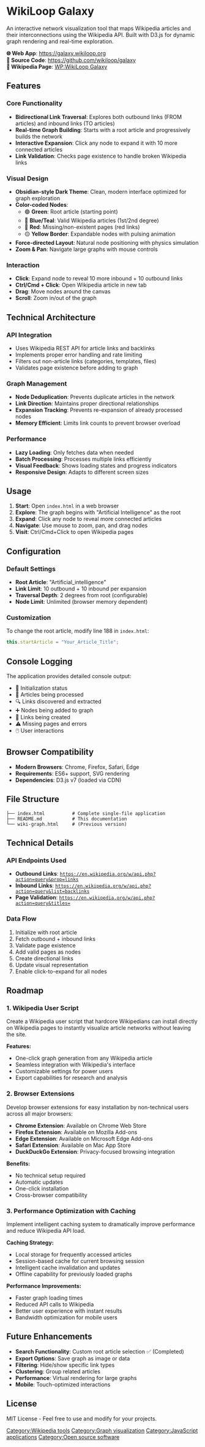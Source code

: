= WikiLoop Galaxy =

An interactive network visualization tool that maps Wikipedia articles and their interconnections using the Wikipedia API. Built with D3.js for dynamic graph rendering and real-time exploration.

'''🌐 Web App''': https://galaxy.wikiloop.org<br>
'''📁 Source Code''': https://github.com/wikiloop/galaxy<br>
'''📖 Wikipedia Page''': [[WP:WikiLoop Galaxy]]

== Features ==

=== Core Functionality ===
* '''Bidirectional Link Traversal''': Explores both outbound links (FROM articles) and inbound links (TO articles)
* '''Real-time Graph Building''': Starts with a root article and progressively builds the network
* '''Interactive Expansion''': Click any node to expand it with 10 more connected articles
* '''Link Validation''': Checks page existence to handle broken Wikipedia links

=== Visual Design ===
* '''Obsidian-style Dark Theme''': Clean, modern interface optimized for graph exploration
* '''Color-coded Nodes''':
** 🟢 '''Green''': Root article (starting point)
** 🔵 '''Blue/Teal''': Valid Wikipedia articles (1st/2nd degree)
** 🔴 '''Red''': Missing/non-existent pages (red links)
** 🟡 '''Yellow Border''': Expandable nodes with pulsing animation
* '''Force-directed Layout''': Natural node positioning with physics simulation
* '''Zoom & Pan''': Navigate large graphs with mouse controls

=== Interaction ===
* '''Click''': Expand node to reveal 10 more inbound + 10 outbound links
* '''Ctrl/Cmd + Click''': Open Wikipedia article in new tab
* '''Drag''': Move nodes around the canvas
* '''Scroll''': Zoom in/out of the graph

== Technical Architecture ==

=== API Integration ===
* Uses Wikipedia REST API for article links and backlinks
* Implements proper error handling and rate limiting
* Filters out non-article links (categories, templates, files)
* Validates page existence before adding to graph

=== Graph Management ===
* '''Node Deduplication''': Prevents duplicate articles in the network
* '''Link Direction''': Maintains proper directional relationships
* '''Expansion Tracking''': Prevents re-expansion of already processed nodes
* '''Memory Efficient''': Limits link counts to prevent browser overload

=== Performance ===
* '''Lazy Loading''': Only fetches data when needed
* '''Batch Processing''': Processes multiple links efficiently
* '''Visual Feedback''': Shows loading states and progress indicators
* '''Responsive Design''': Adapts to different screen sizes

== Usage ==

# '''Start''': Open <code>index.html</code> in a web browser
# '''Explore''': The graph begins with "Artificial Intelligence" as the root
# '''Expand''': Click any node to reveal more connected articles
# '''Navigate''': Use mouse to zoom, pan, and drag nodes
# '''Visit''': Ctrl/Cmd+Click to open Wikipedia pages

== Configuration ==

=== Default Settings ===
* '''Root Article''': "Artificial_intelligence"
* '''Link Limit''': 10 outbound + 10 inbound per expansion
* '''Traversal Depth''': 2 degrees from root (configurable)
* '''Node Limit''': Unlimited (browser memory dependent)

=== Customization ===
To change the root article, modify line 188 in <code>index.html</code>:
<syntaxhighlight lang="javascript">
this.startArticle = "Your_Article_Title";
</syntaxhighlight>

== Console Logging ==

The application provides detailed console output:
* 🚀 Initialization status
* 📖 Articles being processed
* 🔍 Links discovered and extracted
* ➕ Nodes being added to graph
* 🔗 Links being created
* ⚠️ Missing pages and errors
* 🖱️ User interactions

== Browser Compatibility ==

* '''Modern Browsers''': Chrome, Firefox, Safari, Edge
* '''Requirements''': ES6+ support, SVG rendering
* '''Dependencies''': D3.js v7 (loaded via CDN)

== File Structure ==

<pre>
├── index.html          # Complete single-file application
├── README.md           # This documentation
└── wiki-graph.html     # (Previous version)
</pre>

== Technical Details ==

=== API Endpoints Used ===
* '''Outbound Links''': <code>https://en.wikipedia.org/w/api.php?action=query&prop=links</code>
* '''Inbound Links''': <code>https://en.wikipedia.org/w/api.php?action=query&list=backlinks</code>
* '''Page Validation''': <code>https://en.wikipedia.org/w/api.php?action=query&titles=</code>

=== Data Flow ===
# Initialize with root article
# Fetch outbound + inbound links
# Validate page existence
# Add valid pages as nodes
# Create directional links
# Update visual representation
# Enable click-to-expand for all nodes

== Roadmap ==

=== 1. Wikipedia User Script ===
Create a Wikipedia user script that hardcore Wikipedians can install directly on Wikipedia pages to instantly visualize article networks without leaving the site.

'''Features:'''
* One-click graph generation from any Wikipedia article
* Seamless integration with Wikipedia's interface
* Customizable settings for power users
* Export capabilities for research and analysis

=== 2. Browser Extensions ===
Develop browser extensions for easy installation by non-technical users across all major browsers:

* '''Chrome Extension''': Available on Chrome Web Store
* '''Firefox Extension''': Available on Mozilla Add-ons
* '''Edge Extension''': Available on Microsoft Edge Add-ons
* '''Safari Extension''': Available on Mac App Store
* '''DuckDuckGo Extension''': Privacy-focused browsing integration

'''Benefits:'''
* No technical setup required
* Automatic updates
* One-click installation
* Cross-browser compatibility

=== 3. Performance Optimization with Caching ===
Implement intelligent caching system to dramatically improve performance and reduce Wikipedia API load.

'''Caching Strategy:'''
* Local storage for frequently accessed articles
* Session-based cache for current browsing session
* Intelligent cache invalidation and updates
* Offline capability for previously loaded graphs

'''Performance Improvements:'''
* Faster graph loading times
* Reduced API calls to Wikipedia
* Better user experience with instant results
* Bandwidth optimization for mobile users

== Future Enhancements ==

* '''Search Functionality''': Custom root article selection ✅ (Completed)
* '''Export Options''': Save graph as image or data
* '''Filtering''': Hide/show specific link types
* '''Clustering''': Group related articles
* '''Performance''': Virtual rendering for large graphs
* '''Mobile''': Touch-optimized interactions

== License ==

MIT License - Feel free to use and modify for your projects.

[[Category:Wikipedia tools]]
[[Category:Graph visualization]]
[[Category:JavaScript applications]]
[[Category:Open source software]]